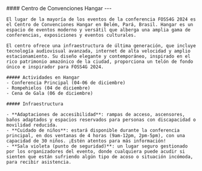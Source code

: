 
<div className={`grid grid-cols-1 my-4 gap-4 ${!props.isEmbed && "sm:grid-cols-12"}`}>
  <div className={!props.isEmbed && "sm:col-span-5"}>
    <div className="max-h-96">
    <Carousel
        images={[
          {
            image: Hangar1,
          },
          {
            image: Hangar2,
          },
          {
            image: Hangar3,
          },
          {
            image: Hangar4,
          },
          {
            image: Hangar5,
          },
          {
            image: Hangar6,
          },
          {
            image: Hangar7,
          },
        ]}
      />
      </div>

  </div>
  <div className={!props.isEmbed && "sm:col-span-7"}>
    #### Centro de Convenciones Hangar
    ---

    El lugar de la mayoría de los eventos de la conferencia FOSS4G 2024 es el Centro de Convenciones Hangar en Belém, Pará, Brasil. Hangar es un espacio de eventos moderno y versátil que alberga una amplia gama de conferencias, exposiciones y eventos culturales.

    El centro ofrece una infraestructura de última generación, que incluye tecnología audiovisual avanzada, internet de alta velocidad y amplio estacionamiento. Su diseño elegante y contemporáneo, inspirado en el rico patrimonio amazónico de la ciudad, proporciona un telón de fondo único e inspirador para FOSS4G 2024.

    ##### Actividades en Hangar
    - Conferencia Principal (04-06 de diciembre)
    - Rompehielos (04 de diciembre)
    - Cena de Gala (06 de diciembre)

    ##### Infraestructura

    - **Adaptaciones de accesibilidad**: rampas de acceso, ascensores, baños adaptados y espacios reservados para personas con discapacidad o movilidad reducida.
    - **Cuidado de niños**: estará disponible durante la conferencia principal, en dos ventanas de 4 horas (9am-12pm, 2pm-5pm), con una capacidad de 30 niños. ¡Estén atentos para más información!
    - **Sala violeta (punto de seguridad)**: un lugar seguro gestionado por los organizadores del evento, donde cualquiera puede acudir si sienten que están sufriendo algún tipo de acoso o situación incómoda, para recibir asistencia.

  </div>
</div>

